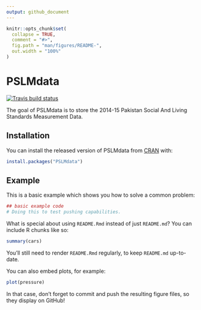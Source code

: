 ```yaml
---
output: github_document
---
```


<!-- README.md is generated from README.Rmd. Please edit that file -->

```r
knitr::opts_chunk$set(
  collapse = TRUE,
  comment = "#>",
  fig.path = "man/figures/README-",
  out.width = "100%"
)
```

# PSLMdata

<!-- badges: start -->
[![Travis build status](https://travis-ci.org/AltamashRafiq/PSLMdata.svg?branch=master)](https://travis-ci.org/AltamashRafiq/PSLMdata)
<!-- badges: end -->

The goal of PSLMdata is to store the 2014-15 Pakistan Social And Living Standards Measurement Data.

## Installation

You can install the released version of PSLMdata from [CRAN](https://CRAN.R-project.org) with:

``` r
install.packages("PSLMdata")
```

## Example

This is a basic example which shows you how to solve a common problem:

```r
## basic example code
# Doing this to test pushing capabilities.
```

What is special about using `README.Rmd` instead of just `README.md`? You can include R chunks like so:

```r
summary(cars)
```

You'll still need to render `README.Rmd` regularly, to keep `README.md` up-to-date.

You can also embed plots, for example:

```r
plot(pressure)
```

In that case, don't forget to commit and push the resulting figure files, so they display on GitHub!
